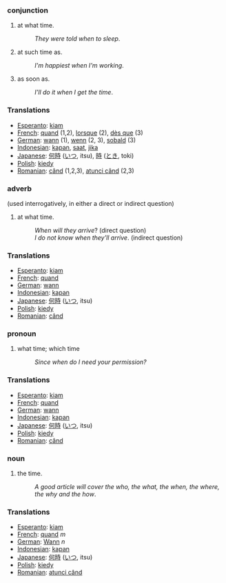 ===conjunction===
#at what time.
#:''They were told when to sleep''.
#at such time as.
#:''I'm happiest when I'm working''.
#as soon as.
#:''I'll do it when I get the time''.

=== Translations ===
*[[Esperanto]]: [[kiam]]
*[[French]]: [[quand]] (1,2), [[lorsque]] (2), [[dès que]] (3)
*[[German]]: [[wann]] (1), [[wenn]] (2, 3), [[sobald]] (3)
*[[Indonesian]]: [[kapan]], [[saat]], [[jika]]
*[[Japanese]]: [[何時]] ([[いつ]], itsu), [[時]] ([[とき]], toki)
*[[Polish]]: [[kiedy]]
*[[Romanian]]: [[când]] (1,2,3), [[atunci când]] (2,3)

===adverb===
(used interrogatively, in either a direct or indirect question)
#at what time.
#:''When will they arrive''? (direct question)
#:''I do not know when they'll arrive''. (indirect question)

=== Translations ===
*[[Esperanto]]: [[kiam]]
*[[French]]: [[quand]]
*[[German]]: [[wann]]
*[[Indonesian]]: [[kapan]]
*[[Japanese]]: [[何時]] ([[いつ]], itsu)
*[[Polish]]: [[kiedy]]
*[[Romanian]]: [[când]] 

===pronoun===
#what time; which time
#:''Since when do I need your permission?''

=== Translations ===
*[[Esperanto]]: [[kiam]]
*[[French]]: [[quand]]
*[[German]]: [[wann]]
*[[Indonesian]]: [[kapan]]
*[[Japanese]]: [[何時]] ([[いつ]], itsu)
*[[Polish]]: [[kiedy]]
*[[Romanian]]: [[când]] 

===noun===
#the time.
#:''A good article will cover the who, the what, the when, the where, the why and the how''.

=== Translations ===
*[[Esperanto]]: [[kiam]]
*[[French]]: [[quand]] ''m''
*[[German]]: [[Wann]] ''n''
*[[Indonesian]]: [[kapan]]
*[[Japanese]]: [[何時]] ([[いつ]], itsu)
*[[Polish]]: [[kiedy]]
*[[Romanian]]: [[atunci când]]